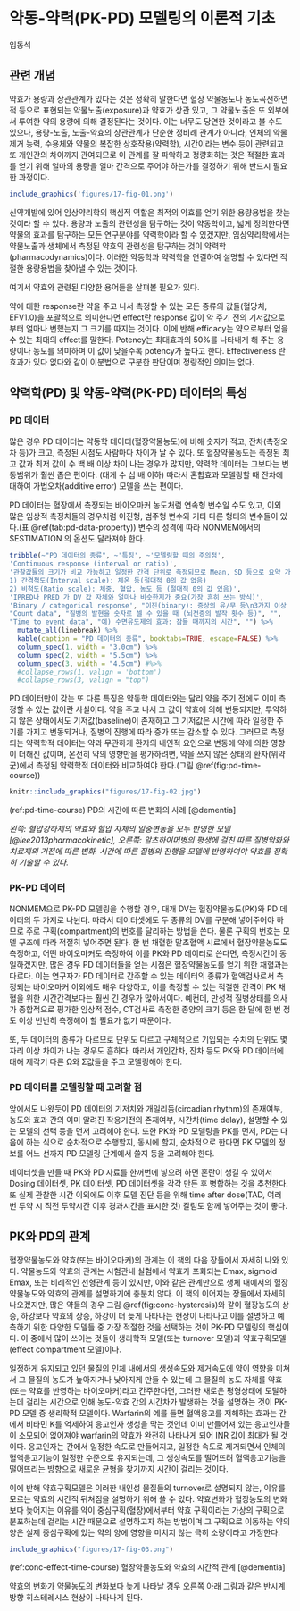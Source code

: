 # 약동-약력(PK-PD) 모델링의 이론적 기초 {#basic-pkpd}

\Large\hfill
임동석
\normalsize

## 관련 개념

약효가 용량과 상관관계가 있다는 것은 정확히 말한다면 혈장 약물농도나 농도곡선하면적 등으로 표현되는 약물노출(exposure)과 약효가 상관 있고, 그 약물노출은 또 외부에서 투여한 약의 용량에 의해 결정된다는 것이다. 이는 너무도 당연한 것이라고 볼 수도 있으나, 용량-노출, 노출-약효의 상관관계가 단순한 정비례 관계가 아니라, 인체의 약물제거 능력, 수용체와 약물의 복잡한 상호작용(약력학), 시간이라는 변수 등이 관련되고 또 개인간의 차이까지 관여되므로 이 관계를 잘 파악하고 정량화하는 것은 적절한 효과를 얻기 위해 얼마의 용량을 얼마 간격으로 주어야 하는가를 결정하기 위해 반드시 필요한 과정이다.

```r
include_graphics('figures/17-fig-01.png')
```

신약개발에 있어 임상약리학의 핵심적 역할은 최적의 약효를 얻기 위한 용량용법을 찾는 것이라 할 수 있다. 용량과 노출의 관련성을 탐구하는 것이 약동학이고, 넓게 정의한다면 약물의 효과를 탐구하는 모든 연구분야를 약력학이라 할 수 있겠지만, 임상약리학에서는 약물노출과 생체에서 측정된 약효의 관련성을 탐구하는 것이 약력학(pharmacodynamics)이다. 이러한 약동학과 약력학을 연결하여 설명할 수 있다면 적절한 용량용법을 찾아낼 수 있는 것이다.

여기서 약효와 관련된 다양한 용어들을 살펴볼 필요가 있다.

약에 대한 response란 약을 주고 나서 측정할 수 있는 모든 종류의 값들(혈당치, EFV1.0)을 포괄적으로 의미한다면 effect란 response 값이 약 주기 전의 기저값으로부터 얼마나 변했는지 그 크기를 따지는 것이다. 이에 반해 efficacy는 약으로부터 얻을 수 있는 최대의 effect를 말한다. Potency는 최대효과의 50%를 나타내게 해 주는 용량이나 농도를 의미하며 이 값이 낮을수록 potency가 높다고 한다. Effectiveness 란 효과가 있다 없다와 같이 이분법으로 구분한 판단이며 정량적인 의미는 없다.

## 약력학(PD) 및 약동-약력(PK-PD) 데이터의 특성

### PD 데이터

많은 경우 PD 데이터는 약동학 데이터(혈장약물농도)에 비해 숫자가 적고, 잔차(측정오차 등)가 크고, 측정된 시점도 사람마다 차이가 날 수 있다. 또 혈장약물농도는 측정된 최고 값과 최저 값이 수 백 배 이상 차이 나는 경우가 많지만, 약력학 데이터는 그보다는 변동범위가 훨씬 좁은 편이다. (대게 수 십 배 이하) 따라서 혼합효과 모델링할 때 잔차에 대하여 가법오차(additive error) 모델을 쓰는 편이다.\index{가법오차 / additive error}\index{additive error / 가법오차}\index{잔차 / residual error}\index{residual error / 잔차}

PD 데이터는 혈장에서 측정되는 바이오마커 농도처럼 연속형 변수일 수도 있고, 이외 많은 임상적 측정치들의 경우처럼 이진형, 범주형 변수와 기타 다른 형태의 변수들이 있다.(표 \@ref(tab:pd-data-property)) 변수의 성격에 따라 NONMEM에서의 $ESTIMATION 의 옵션도 달라져야 한다.\index{\$ESTIMATION (\$EST)}

\index{-2LL}\index{\$ESTIMATION (\$EST)}\index{IPRED}\index{LAPLACIAN}\index{LIKELIHOOD}\index{PRED}\index{IPRED}\index{PRED}

```r
tribble(~"PD 데이터의 종류", ~'특징', ~'모델링할 때의 주의점',
'Continuous response (interval or ratio)', 
'관찰값들의 크기가 비교 가능하고 일정한 간격 단위로 측정되므로 Mean, SD 등으로 요약 가능
1) 간격척도(Interval scale): 체온 등(절대적 0의 값 없음)
2) 비척도(Ratio scale): 체중, 혈압, 농도 등 (절대적 0의 값 있음)',
'IPRED나 PRED 가 DV 값 자체와 얼마나 비슷한지가 중요(가장 흔히 쓰는 방식)',
'Binary / categorical response', "이진(binary): 증상의 유/무 등\n3가지 이상 범주(categorical): \n-Simple categorical: 인종, 혈액형 등\n-Ordered categorical: 병기(stage), VAS(visual analog scale)\n관찰값들 간의 간격의 크기를 알 수 없어 비교 불가\nMean, SD 등으로 나타내기 부적절", "관찰된 DV 값 자체가 아닌 그 값이 관찰될 확률에 대해 평가하므로 \\$ESTIMATION 블록에서 LIKELIHOOD 나 -2LL 옵션써서 해야 함. LAPLACIAN 방법을 흔히 씀. 그러므로 PRED 값은 해당 시점의 DV 값이 나올 확률을 의미하고, IPRED는 따로 구할 수 없음. ",
"Count data", "질병의 발현을 숫자로 셀 수 있을 때 (뇌전증의 발작 횟수 등)", "",
"Time to event data", "예) 수면유도제의 효과: 잠들 때까지의 시간", "") %>% 
  mutate_all(linebreak) %>%
  kable(caption = "PD 데이터의 종류", booktabs=TRUE, escape=FALSE) %>% 
  column_spec(1, width = "3.0cm") %>% 
  column_spec(2, width = "5.5cm") %>% 
  column_spec(3, width = "4.5cm") #%>% 
  #collapse_rows(1, valign = 'bottom')
  #collapse_rows(3, valign = "top")
```

PD 데이터만이 갖는 또 다른 특징은 약동학 데이터와는 달리 약을 주기 전에도 이미 측정할 수 있는 값이란 사실이다. 약을 주고 나서 그 값이 약효에 의해 변동되지만, 투약하지 않은 상태에서도 기저값(baseline)이 존재하고 그 기저값은 시간에 따라 일정한 주기를 가지고 변동되거나, 질병의 진행에 따라 증가 또는 감소할 수 있다. 그러므로 측정되는 약력학적 데이터는 약과 무관하게 환자의 내인적 요인으로 변동에 약에 의한 영향이 더해진 값이며, 온전히 약의 영향만을 평가하려면, 약을 쓰지 않은 상태의 환자(위약군)에서 측정된 약력학적 데이터와 비교하여야 한다.(그림 \@ref(fig:pd-time-course))

```r
knitr::include_graphics("figures/17-fig-02.jpg")
```

(ref:pd-time-course) PD의 시간에 따른 변화의 사례 [@dementia]

*왼쪽: 혈압강하제의 약효와 혈압 자체의 일중변동을 모두 반영한 모델 [@lee2013pharmacokinetic], 오른쪽: 알츠하이머병의 평생에 걸친 따른 질병악화와 치료제의 기전에 따른 변화. 시간에 따른 질병의 진행을 모델에 반영하여야 약효를 정확히 기술할 수 있다.*


### PK-PD 데이터

NONMEM으로 PK-PD 모델링을 수행할 경우, 대개 DV는 혈장약물농도(PK)와 PD 데이터의 두 가지로 나뉜다. 따라서 데이터셋에도 두 종류의 DV를 구분해 넣어주어야 하므로 주로 구획(compartment)의 번호를 달리하는 방법을 쓴다. 물론 구획의 번호는 모델 구조에 따라 적절히 넣어주면 된다. 한 번 채혈한 말초혈액 시료에서 혈장약물농도도 측정하고, 어떤 바이오마커도 측정하여 이를 PK와 PD 데이터로 쓴다면, 측정시간이 동일하겠지만, 많은 경우 PD 데이터들을 얻는 시점은 혈장약물농도를 얻기 위한 채혈과는 다르다. 이는 연구자가 PD 데이터로 간주할 수 있는 데이터의 종류가 혈액검사로서 측정되는 바이오마커 이외에도 매우 다양하고, 이를 측정할 수 있는 적절한 간격이 PK 채혈을 위한 시간간격보다는 훨씬 긴 경우가 많아서이다. 예컨데, 만성적 질병상태를 의사가 종합적으로 평가한 임상적 점수, CT검사로 측정한 종양의 크기 등은 한 달에 한 번 정도 이상 빈번히 측정해야 할 필요가 없기 때문이다.\index{dependent variable(DV) / 종속변수(DV)}

또, 두 데이터의 종류가 다르므로 단위도 다르고 구체적으로 기입되는 수치의 단위도 몇 자리 이상 차이가 나는 경우도 흔하다.  따라서 개인간차, 잔차 등도 PK와 PD 데이터에 대해 제각기 다른 Ω와 Σ값들을 주고 모델링해야 한다.\index{잔차 / residual error}\index{residual error / 잔차}

### PD 데이터를 모델링할 때 고려할 점

앞에서도 나왔듯이 PD 데이터의 기저치와 개일리듬(circadian rhythm)의 존재여부, 농도와 효과 간의 이미 알려진 작용기전의 존재여부, 시간차(time delay), 설명할 수 있는 모델의 선택 등을 먼저 고려해야 한다. 또한 PK와 PD 모델링을 PK를 먼저, PD는 다음에 하는 식으로 순차적으로 수행할지, 동시에 할지, 순차적으로 한다면 PK 모델의 정보를 어느 선까지 PD 모델링 단계에서 쓸지 등을 고려해야 한다.

데이터셋을 만들 때 PK와 PD 자료를 한꺼번에 넣으려 하면 혼란이 생길 수 있어서 Dosing 데이터셋, PK 데이터셋, PD 데이터셋을 각각 만든 후 병합하는 것을 추천한다. 또 실제 관찰한 시간 이외에도 이후 모델 진단 등을 위해 time after dose(TAD, 여러 번 투약 시 직전 투약시간 이후 경과시간을 표시한 것) 칼럼도 함께 넣어주는 것이 좋다.\index{time after dose / time after dose}\index{time after dose / time after dose}

## PK와 PD의 관계

혈장약물농도와 약효(또는 바이오마커)의 관계는 이 책의 다음 장들에서 자세히 나와 있다. 약물농도와 약효의 관계는 시험관내 실험에서 약효가 포화되는 Emax, sigmoid Emax, 또는 비례적인 선형관계 등이 있지만, 이와 같은 관계만으로 생체 내에서의 혈장약물농도와 약효의 관계를 설명하기에 충분치 않다. 이 책의 이어지는 장들에서 자세히 나오겠지만, 많은 약들의 경우 그림 \@ref(fig:conc-hysteresis)와 같이 혈장농도의 상승, 하강보다 약효의 상승, 하강이 더 늦게 나타나는 현상이 나타나고 이를 설명하고 예측하기 위한 다양한 모델들 중 가장 적절한 것을 선택하는 것이 PK-PD 모델링의 핵심이다. 이 중에서 많이 쓰이는 것들이 생리학적 모델(또는 turnover 모델)과 약효구획모델(effect compartment 모델)이다.

일정하게 유지되고 있던 물질의 인체 내에서의 생성속도와 제거속도에 약이 영향을 미쳐서 그 물질의 농도가 높아지거나 낮아지게 만들 수 있는데 그 물질의 농도 자체를 약효(또는 약효를 반영하는 바이오마커)라고 간주한다면, 그러한 새로운 평형상태에 도달하는데 걸리는 시간으로 인해 농도-약효 간의 시간차가 발생하는 것을 설명하는 것이 PK-PD 모델 중 생리학적 모델이다. Warfarin의 예를 들면 혈액응고를 저해하는 효과는 간에서 비타민 K를 억제하여 응고인자 생성을 막는 것인데 이미 만들어져 있는 응고인자들이 소모되어 없어져야 warfarin의 약효가 완전히 나타나게 되어 INR 값이 최대가 될 것이다.  응고인자는 간에서 일정한 속도로 만들어지고, 일정한 속도로 제거되면서 인체의 혈액응고기능이 일정한 수준으로 유지되는데, 그 생성속도를 떨어뜨려 혈액응고기능을 떨어뜨리는 방향으로 새로운 균형을 찾기까지 시간이 걸리는 것이다.

이에 반해 약효구획모델은 이러한 내인성 물질들의 turnover로 설명되지 않는, 이유를 모르는 약효의 시간적 뒤쳐짐을 설명하기 위해 쓸 수 있다. 약효변화가 혈장농도의 변화보다 늦어지는 이유를 약이 중심구획(혈장)에서부터 약효 구획이라는 가상의 구획으로 분포하는데 걸리는 시간 때문으로 설명하고자 하는 방법이며 그 구획으로 이동하는 약의 양은 실제 중심구획에 있는 약의 양에 영향을 미치지 않는 극히 소량이라고 가정한다.

```r
include_graphics("figures/17-fig-03.png")
```

(ref:conc-effect-time-course) 혈장약물농도와 약효의 시간적 관계 [@dementia]

약효의 변화가 약물농도의 변화보다 늦게 나타날 경우 오른쪽 아래 그림과 같은 반시계방향 히스테레시스 현상이 나타나게 된다.


